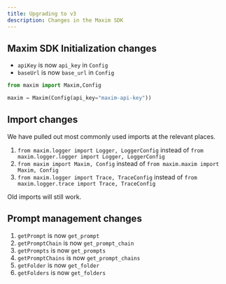 ```yaml
---
title: Upgrading to v3
description: Changes in the Maxim SDK
---
```


## Maxim SDK Initialization changes

- `apiKey` is now `api_key` in `Config`
- `baseUrl` is now `base_url` in `Config`

```python title="apiKey is now api_key in Config"
from maxim import Maxim,Config

maxim = Maxim(Config(api_key="maxim-api-key"))
```

## Import changes

We have pulled out most commonly used imports at the relevant places.

1. `from maxim.logger import Logger, LoggerConfig` instead of `from maxim.logger.logger import Logger, LoggerConfig`
2. `from maxim import Maxim, Config` instead of `from maxim.maxim import Maxim, Config`
3. `from maxim.logger import Trace, TraceConfig` instead of `from maxim.logger.trace import Trace, TraceConfig`

<Callout>
Old imports will still work.
</Callout>

## Prompt management changes

1. `getPrompt` is now `get_prompt`
2. `getPromptChain` is now `get_prompt_chain`
3. `getPrompts` is now `get_prompts`
4. `getPromptChains` is now `get_prompt_chains`
5. `getFolder` is now `get_folder`
6. `getFolders` is now `get_folders`
